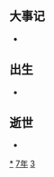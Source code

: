 {{yearTOC|437|北魏'''[[太延|太延]]三年'''；北凉'''[[承和_(沮渠牧犍)|承和]]五年'''；南朝宋'''[[元嘉_(南朝宋文帝)|元嘉]]十四年'''；赵广'''[[泰始_(程道養)|泰始]]六年'''；仇池'''[[建义_(杨难当)|建义]]二年'''}}

== 大事记 ==
*

== 出生 ==
*

== 逝世 ==
{{Wikisource year mention}}
*

[[Category:437年|*]]
[[Category:430年代|7年]]
[[Category:5世纪各年|3]]